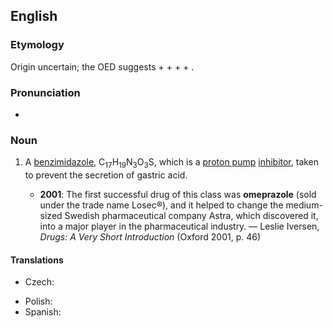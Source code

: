 ==English==
{{wikipedia}}

===Etymology===
Origin uncertain; the OED suggests {{m|en|oxy-|o(xy-)}} + {{m|en|methyl-|me(thyl-)}} + {{m|en|pyridine|p(y)r(idine)}} + {{m|en|imidazole|(imid)az(ole)}} + {{m|en|indole|(ind)ole}}.

===Pronunciation===
* {{IPA|en|/əʊˈmɛpɹəzəʊl/}}

===Noun===
{{en-noun|-}}

# {{lb|en|pharmacology}} A [[benzimidazole]], C<sub>17</sub>H<sub>19</sub>N<sub>3</sub>O<sub>3</sub>S, which is a [[proton pump]] [[inhibitor]], taken to prevent the secretion of gastric acid.
#* '''2001''': The first successful drug of this class was '''omeprazole''' (sold under the trade name Losec®), and it helped to change the medium-sized Swedish pharmaceutical company Astra, which discovered it, into a major player in the pharmaceutical industry. — Leslie Iversen, ''Drugs: A Very Short Introduction'' (Oxford 2001, p. 46)

====Translations====
{{trans-top|benzimidazole}}
* Czech: {{t|cs|omeprazol|m}}
{{trans-mid}}
* Polish: {{t|pl|omeprazol|m}}
* Spanish: {{t|es|omeprazol|m}}
{{trans-bottom}}